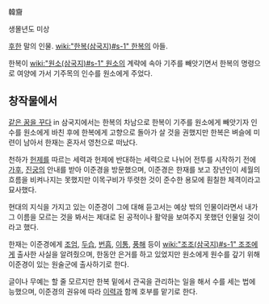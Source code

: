 韓齎

생몰년도 미상

[[후한]] 말의 인물. [[wiki:"한복(삼국지)#s-1" 한복]]의 아들.

한복이 [[wiki:"원소(삼국지)#s-1" 원소]]의 계략에 속아 기주를 빼앗기면서 한복의 명령으로 여양에 가서 기주목의 인수를 원소에게 주었다.

== 창작물에서 ==
[[같은 꿈을 꾸다]] in 삼국지에서는 한복의 차남으로 한복이 기주를 원소에게 빼앗기자 인수를 원소에게 바친 후에 한복에게 고향으로 돌아가 살 것을 권했지만 한복은 벼슬에 미련이 남아서 한재는 혼자서 영천으로 떠났다.

천하가 [[헌제]]를 따르는 세력과 헌제에 반대하는 세력으로 나뉘어 전투를 시작하기 전에 [[가후]], [[진궁]]의 안내를 받아 이준경을 방문했으며, 이준경은 한재를 보고 장년인이 세월의 흐름을 비켜나지는 못했지만 이목구비가 뚜렷한 것이 준수한 용모에 훤칠한 체격이라고 묘사했다.

현대의 지식을 가지고 있는 이준경이 그에 대해 듣고서는 예상 밖의 인물이라면서 내가 그 이름을 모르는 것을 봐서는 제대로 된 공적이나 활약을 보여주지 못했던 인물일 것이라고 했다.

한재는 이준경에게 [[조엄]], [[두습]], [[번흠]], [[이통]], [[풍해]] 등이 [[wiki:"조조(삼국지)#s-1" 조조]]에게 출사한 사실을 알려줬으며, 한동안 은거를 하고 있었지만 원소에게 원수를 갚기 위해 이준경이 있는 원술군에 출사하기로 한다.

글이나 무예는 할 줄 모르지만 한복 밑에서 관곡을 관리하는 일을 해서 수를 세는 법에 능했으며, 이준경의 권유에 따라 [[이력]]과 함께 호부를 맡기로 한다.
